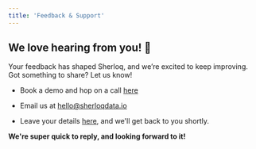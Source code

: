 ```yaml
---
title: 'Feedback & Support'
---
```


## We love hearing from you! 🤩

Your feedback has shaped Sherloq, and we’re excited to keep improving. Got something to share? Let us know!

* Book a demo and hop on a call [here](https://calendly.com/noy-twerski/hello?month=2024-10)

* Email us at [hello@sherloqdata.io](mailto:hello@sherloqdata.io)

* Leave your details [here](https://tally.so/r/nWpzMv), and we'll get back to you shortly.

**We're super quick to reply, and looking forward to it!**